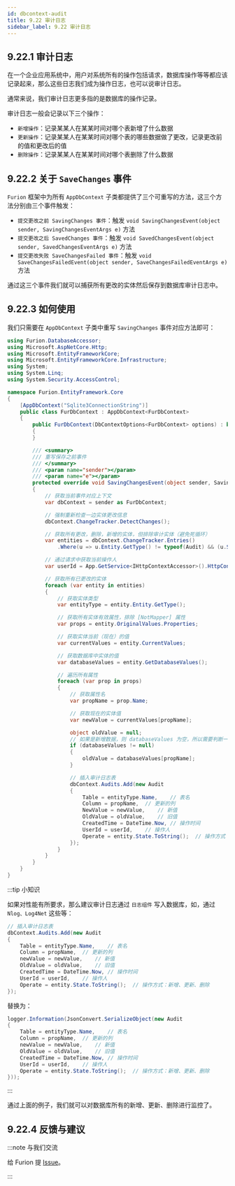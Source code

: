```yaml
---
id: dbcontext-audit
title: 9.22 审计日志
sidebar_label: 9.22 审计日志
---
```


## 9.22.1 审计日志

在一个企业应用系统中，用户对系统所有的操作包括请求，数据库操作等等都应该记录起来，那么这些日志我们成为操作日志，也可以说审计日志。

通常来说，我们审计日志更多指的是数据库的操作记录。

审计日志一般会记录以下三个操作：

- `新增操作`：记录某某人在某某时间对哪个表新增了什么数据
- `更新操作`：记录某某人在某某时间对哪个表的哪些数据做了更改，记录更改前的值和更改后的值
- `删除操作`：记录某某人在某某时间对哪个表删除了什么数据

## 9.22.2 关于 `SaveChanges` 事件

`Furion` 框架中为所有 `AppDbContext` 子类都提供了三个可重写的方法，这三个方法分别由三个事件触发：

- `提交更改之前 SavingChanges 事件`：触发 `void SavingChangesEvent(object sender, SavingChangesEventArgs e)` 方法
- `提交更改之后 SavedChanges 事件`：触发 `void SavedChangesEvent(object sender, SavedChangesEventArgs e)` 方法
- `提交更改失败 SaveChangesFailed 事件`：触发 `void SaveChangesFailedEvent(object sender, SaveChangesFailedEventArgs e)` 方法

通过这三个事件我们就可以捕获所有更改的实体然后保存到数据库审计日志中。

## 9.22.3 如何使用

我们只需要在 `AppDbContext` 子类中重写 `SavingChanges` 事件对应方法即可：

```cs {23}
using Furion.DatabaseAccessor;
using Microsoft.AspNetCore.Http;
using Microsoft.EntityFrameworkCore;
using Microsoft.EntityFrameworkCore.Infrastructure;
using System;
using System.Linq;
using System.Security.AccessControl;

namespace Furion.EntityFramework.Core
{
    [AppDbContext("Sqlite3ConnectionString")]
    public class FurDbContext : AppDbContext<FurDbContext>
    {
        public FurDbContext(DbContextOptions<FurDbContext> options) : base(options)
        {
        }

        /// <summary>
        /// 重写保存之前事件
        /// </summary>
        /// <param name="sender"></param>
        /// <param name="e"></param>
        protected override void SavingChangesEvent(object sender, SavingChangesEventArgs e)
        {
            // 获取当前事件对应上下文
            var dbContext = sender as FurDbContext;

            // 强制重新检查一边实体更改信息
            dbContext.ChangeTracker.DetectChanges();

            // 获取所有更改，删除，新增的实体，但排除审计实体（避免死循环）
            var entities = dbContext.ChangeTracker.Entries()
                .Where(u => u.Entity.GetType() != typeof(Audit) && (u.State == EntityState.Modified || u.State == EntityState.Deleted || u.State == EntityState.Added)).ToList();

            // 通过请求中获取当前操作人
            var userId = App.GetService<IHttpContextAccessor>().HttpContext.Items["UserId"];

            // 获取所有已更改的实体
            foreach (var entity in entities)
            {
                // 获取实体类型
                var entityType = entity.Entity.GetType();

                // 获取所有实体有效属性，排除 [NotMapper] 属性
                var props = entity.OriginalValues.Properties;

                // 获取实体当前（现在）的值
                var currentValues = entity.CurrentValues;

                // 获取数据库中实体的值
                var databaseValues = entity.GetDatabaseValues();

                // 遍历所有属性
                foreach (var prop in props)
                {
                    // 获取属性名
                    var propName = prop.Name;

                    // 获取现在的实体值
                    var newValue = currentValues[propName];

                    object oldValue = null;
                    // 如果是新增数据，则 databaseValues 为空，所以需要判断一下
                    if (databaseValues != null)
                    {
                        oldValue = databaseValues[propName];
                    }

                    // 插入审计日志表
                    dbContext.Audits.Add(new Audit
                    {
                        Table = entityType.Name,    // 表名
                        Column = propName,  // 更新的列
                        NewValue = newValue,    // 新值
                        OldValue = oldValue,    // 旧值
                        CreatedTime = DateTime.Now, // 操作时间
                        UserId = userId,    // 操作人
                        Operate = entity.State.ToString();  // 操作方式：新增、更新、删除
                    });
                }
            }
        }
    }
}
```

:::tip 小知识

如果对性能有所要求，那么建议审计日志通过 `日志组件` 写入数据库，如，通过 `Nlog、Log4Net` 这些等：

```cs
// 插入审计日志表
dbContext.Audits.Add(new Audit
{
    Table = entityType.Name,    // 表名
    Column = propName,  // 更新的列
    newValue = newValue,    // 新值
    OldValue = oldValue,    // 旧值
    CreatedTime = DateTime.Now, // 操作时间
    UserId = userId,    // 操作人
    Operate = entity.State.ToString();  // 操作方式：新增、更新、删除
});
```

替换为：

```cs
logger.Information(JsonConvert.SerializeObject(new Audit
{
    Table = entityType.Name,    // 表名
    Column = propName,  // 更新的列
    newValue = newValue,    // 新值
    OldValue = oldValue,    // 旧值
    CreatedTime = DateTime.Now, // 操作时间
    UserId = userId,    // 操作人
    Operate = entity.State.ToString();  // 操作方式：新增、更新、删除
}));
```

:::

通过上面的例子，我们就可以对数据库所有的新增、更新、删除进行监控了。

## 9.22.4 反馈与建议

:::note 与我们交流

给 Furion 提 [Issue](https://gitee.com/monksoul/Furion/issues/new?issue)。

:::